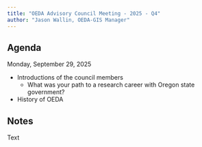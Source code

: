 ```yaml
---
title: "OEDA Advisory Council Meeting - 2025 - Q4"
author: "Jason Wallin, OEDA-GIS Manager"
---
```


## Agenda{#agenda}

Monday, September 29, 2025

* Introductions of the council members
    * What was your path to a research career with Oregon state government?
* History of OEDA


## Notes{#notes}

Text